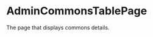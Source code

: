 
<Meta
  title="pages/AdminCommonsTablePage"
  component={AdminCommonsTablePage}
/>

# AdminCommonsTablePage
The page that displays commons details. 

<Canvas>
  <Story name="Empty Table">
    <AdminCommonsTablePage />
  </Story>
</Canvas>